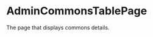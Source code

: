 
<Meta
  title="pages/AdminCommonsTablePage"
  component={AdminCommonsTablePage}
/>

# AdminCommonsTablePage
The page that displays commons details. 

<Canvas>
  <Story name="Empty Table">
    <AdminCommonsTablePage />
  </Story>
</Canvas>